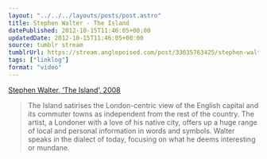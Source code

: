 ```yaml
---
layout: "../../../layouts/posts/post.astro"
title: Stephen Walter - The Island
datePublished: 2012-10-15T11:46:05+00:00
updatedDate: 2012-10-15T11:46:05+00:00
source: tumblr stream
tumblrUrl: https://stream.anglepoised.com/post/33635763425/stephen-walter-the-island-2008-the-island
tags: ["linklog"]
format: "video"
---
```


[Stephen Walter, &lsquo;The Island&rsquo;, 2008][1]

> The Island satirises the London-centric view of the English capital and its commuter towns as independent from the rest of the country. The artist, a Londoner with a love of his native city, offers up a huge range of local and personal information in words and symbols. Walter speaks in the dialect of today, focusing on what he deems interesting or mundane.

[1]: http://www.bl.uk/magnificentmaps/map4.html
